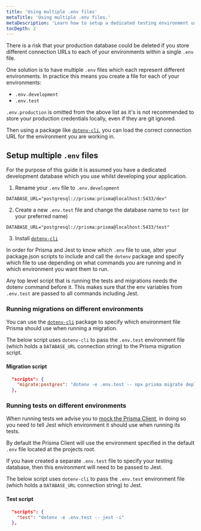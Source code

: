 ```yaml
---
title: 'Using multiple .env files'
metaTitle: 'Using multiple .env files.'
metaDescription: 'Learn how to setup a dedicated testing environment using multiple .env files.'
tocDepth: 2
---
```


<TopBlock>

There is a risk that your production database could be deleted if you store different connection URLs to each of your environments within a single `.env` file.

One solution is to have multiple `.env` files which each represent different environments. In practice this means you create a file for each of your environments:

- `.env.development`
- `.env.test`

<Admonition type="warning">

`.env.production` is omitted from the above list as it's is not recommended to store your production credentials locally, even if they are git ignored.

</Admonition>

Then using a package like [`dotenv-cli`](https://www.npmjs.com/package/dotenv-cli), you can load the correct connection URL for the environment you are working in.

</TopBlock>

## Setup multiple `.env` files

For the purpose of this guide it is assumed you have a dedicated development database which you use whilst developing your application.

1. Rename your `.env` file to `.env.development`

```env file=.env.development
DATABASE_URL="postgresql://prisma:prisma@localhost:5433/dev"
```

2. Create a new `.env.test` file and change the database name to `test` (or your preferred name)

```env file=.env.test
DATABASE_URL="postgresql://prisma:prisma@localhost:5433/test"
```

3. Install [`dotenv-cli`](https://www.npmjs.com/package/dotenv-cli)

In order for Prisma and Jest to know which `.env` file to use, alter your package.json scripts to include and call the `dotenv` package and specify which file to use depending on what commands you are running and in which environment you want them to run.

<Admonition type="info">

Any top level script that is running the tests and migrations needs the dotenv command before it. This makes sure that the env variables from `.env.test` are passed to all commands including Jest.

</Admonition>

### Running migrations on different environments

You can use the [`dotenv-cli`](https://www.npmjs.com/package/dotenv-cli) package to specify which environment file Prisma should use when running a migration.

The below script uses `dotenv-cli` to pass the `.env.test` environment file (which holds a `DATABASE_URL` connection string) to the Prisma migration script.

#### Migration script

```json file=package.json
  "scripts": {
    "migrate:postgres": "dotenv -e .env.test -- npx prisma migrate deploy",
  },
```

### Running tests on different environments

When running tests we advise you to [mock the Prisma Client](/guides/testing/unit-testing#mocking-the-prisma-client), in doing so you need to tell Jest which environment it should use when running its tests.

By default the Prisma Client will use the environment specified in the default `.env` file located at the projects root.

If you have created a separate `.env.test` file to specify your testing database, then this environment will need to be passed to Jest.

The below script uses `dotenv-cli` to pass the `.env.test` environment file (which holds a `DATABASE_URL` connection string) to Jest.

#### Test script

```json file=package.json
  "scripts": {
    "test": "dotenv -e .env.test -- jest -i"
  },
```
